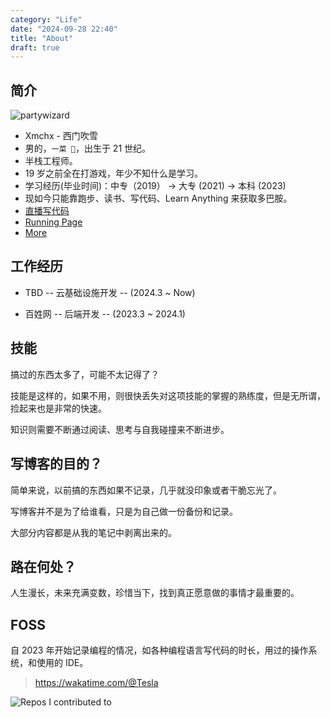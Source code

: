```yaml
---
category: "Life"
date: "2024-09-28 22:40"
title: "About"
draft: true
---
```


## 简介

![partywizard](https://cdn.jsdelivr.net/gh/XmchxUp/cloudimg@master/20220310/partywizard.1ma352m1fqgw.gif)

- Xmchx - 西门吹雪
- 男的，`一菜 🐔`，出生于 21 世纪。
- 半栈工程师。
- 19 岁之前全在打游戏，年少不知什么是学习。
- 学习经历(毕业时间)：中专（2019） -> 大专 (2021) -> 本科 (2023) 
- 现如今只能靠跑步、读书、写代码、Learn Anything 来获取多巴胺。
- [直播写代码](https://space.bilibili.com/198547421/upload/video)
- [Running Page](https://xmchxup.github.io/running_page/)
- [More](https://bento.me/huayang)

## 工作经历

- TBD -- 云基础设施开发 -- (2024.3 ~ Now)

- 百姓网 -- 后端开发 -- (2023.3 ~ 2024.1)

## 技能

搞过的东西太多了，可能不太记得了？

技能是这样的，如果不用，则很快丢失对这项技能的掌握的熟练度，但是无所谓，捡起来也是非常的快速。

知识则需要不断通过阅读、思考与自我碰撞来不断进步。

## 写博客的目的？

简单来说，以前搞的东西如果不记录，几乎就没印象或者干脆忘光了。

写博客并不是为了给谁看，只是为自己做一份备份和记录。

大部分内容都是从我的笔记中剥离出来的。

## 路在何处？

人生漫长，未来充满变数，珍惜当下，找到真正愿意做的事情才最重要的。

## FOSS

自 2023 年开始记录编程的情况，如各种编程语言写代码的时长，用过的操作系统，和使用的 IDE。

> https://wakatime.com/@Tesla

![Repos I contributed to](https://github-contrib-stats.vercel.app/xmchxup/contributed.svg)